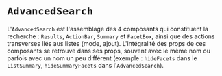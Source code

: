 
<Meta title="Listes/Composants de recherche/AdvancedSearch" />

# `AdvancedSearch`

L'`AdvancedSearch` est l'assemblage des 4 composants qui constituent la recherche : `Results`, `ActionBar`, `Summary` et `FacetBox`, ainsi que des actions transverses liés aus listes (mode, ajout). L'intégralité des props de ces composants se retrouve dans ses props, souvent avec le même nom ou parfois avec un nom un peu différent (exemple : `hideFacets` dans le `ListSummary`, `hideSummaryFacets` dans l'`AdvancedSearch`).
